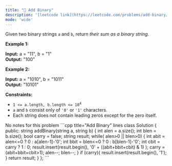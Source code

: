 ```yaml
---
title: "🧩 Add Binary"
description: '[leetcode link](https://leetcode.com/problems/add-binary/description/)'
mode: 'wide'
---
```

<Tabs>
  <Tab title="Question" icon="circle-question" iconType="regular">
    <Card>
      <p>Given two binary strings <code>a</code> and <code>b</code>, return <em>their sum as a binary string</em>.</p>   <p><strong class="example">Example 1:</strong></p> <strong>Input:</strong> a = "11", b = "1" <br/> <strong>Output:</strong> "100" <p><strong class="example">Example 2:</strong></p> <strong>Input:</strong> a = "1010", b = "1011" <br/> <strong>Output:</strong> "10101"   <p><strong>Constraints:</strong></p>  <ul>  <li><code>1 &lt;= a.length, b.length &lt;= 10<sup>4</sup></code></li>  <li><code>a</code> and <code>b</code> consist&nbsp;only of <code>&#39;0&#39;</code> or <code>&#39;1&#39;</code> characters.</li>  <li>Each string does not contain leading zeros except for the zero itself.</li> </ul> 
    </Card>
  </Tab>
  <Tab title="Solution" icon="lightbulb" iconType="regular" >
    <Card>
      No notes for this problem
</Card>
  <Expandable title="code">
    <CodeGroup dropdown>
```cpp title="Add Binary" lines
class Solution {
public:
    string addBinary(string a, string b) {
    int alen = a.size();
    int blen = b.size();
    bool carry = false;
    string result;
    while( alen>0 || blen>0) {
        int abit = alen<=0 ? 0 : a[alen-1]-'0';
        int bbit = blen<=0 ? 0 : b[blen-1]-'0';
        int cbit = carry ? 1 : 0;
        result.insert(result.begin(), '0' + ((abit+bbit+cbit) & 1) );
        carry = (abit+bbit+cbit>1);
        alen--; blen--;
    }
    if (carry){
        result.insert(result.begin(), '1');
    }
    return result;
}
};
```
    </CodeGroup>
  </Expandable>
  </Tab>
</Tabs>